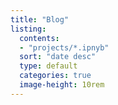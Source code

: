 ```yaml
---
title: "Blog"
listing:
  contents:
  - "projects/*.ipnyb"
  sort: "date desc"
  type: default
  categories: true
  image-height: 10rem
---
```

